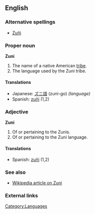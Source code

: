 ==English==
===Alternative spellings===
*[[Zuñi]]
===Proper noun===
'''Zuni'''

# The name of a native American [[tribe]].
# The language used by the Zuni tribe.

====Translations====
*Japanese: [[ズニ語]] (zuni-go) ''(language)''
*Spanish: [[zuñi]] {{m}} (1,2)

===Adjective===
'''Zuni'''

# Of or pertaining to the Zunis.
# Of or pertaining to the Zuni language.

====Translations====
*Spanish: [[zuñi]] (1,2)

===See also===
*[[w:en:Zuni|Wikipedia article on Zuni]]

===External links===
{{ethnologue|code=zun}}

[[Category:Languages]]